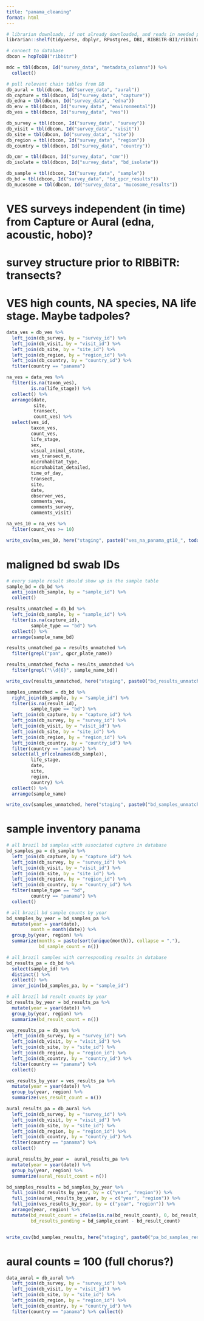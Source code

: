 ```yaml
---
title: "panama_cleaning"
format: html
---
```


```r
# librarian downloads, if not already downloaded, and reads in needed packages
librarian::shelf(tidyverse, dbplyr, RPostgres, DBI, RIBBiTR-BII/ribbitrrr, here)

# connect to database
dbcon = hopToDB("ribbitr")

```

```r
mdc = tbl(dbcon, Id("survey_data", "metadata_columns")) %>%
  collect()

# pull relevant chain tables from DB
db_aural = tbl(dbcon, Id("survey_data", "aural"))
db_capture = tbl(dbcon, Id("survey_data", "capture"))
db_edna = tbl(dbcon, Id("survey_data", "edna"))
db_env = tbl(dbcon, Id("survey_data", "environmental"))
db_ves = tbl(dbcon, Id("survey_data", "ves"))

db_survey = tbl(dbcon, Id("survey_data", "survey"))
db_visit = tbl(dbcon, Id("survey_data", "visit"))
db_site = tbl(dbcon, Id("survey_data", "site"))
db_region = tbl(dbcon, Id("survey_data", "region"))
db_country = tbl(dbcon, Id("survey_data", "country"))

db_cmr = tbl(dbcon, Id("survey_data", "cmr"))
db_isolate = tbl(dbcon, Id("survey_data", "bd_isolate"))

db_sample = tbl(dbcon, Id("survey_data", "sample"))
db_bd = tbl(dbcon, Id("survey_data", "bd_qpcr_results"))
db_mucosome = tbl(dbcon, Id("survey_data", "mucosome_results"))
```

# VES surveys independent (in time) from Capture or Aural (edna, acoustic, hobo)?

# survey structure prior to RIBBiTR: transects?

# VES high counts, NA species, NA life stage. Maybe tadpoles?
```r
data_ves = db_ves %>%
  left_join(db_survey, by = "survey_id") %>%
  left_join(db_visit, by = "visit_id") %>%
  left_join(db_site, by = "site_id") %>%
  left_join(db_region, by = "region_id") %>%
  left_join(db_country, by = "country_id") %>%
  filter(country == "panama")

na_ves = data_ves %>%
  filter(is.na(taxon_ves),
         is.na(life_stage)) %>%
  collect() %>%
  arrange(date,
          site,
          transect,
          count_ves) %>%
  select(ves_id,
         taxon_ves,
         count_ves,
         life_stage,
         sex,
         visual_animal_state,
         ves_transect_m,
         microhabitat_type,
         microhabitat_detailed,
         time_of_day,
         transect,
         site,
         date,
         observer_ves,
         comments_ves,
         comments_survey,
         comments_visit)

na_ves_10 = na_ves %>%
  filter(count_ves >= 10)

write_csv(na_ves_10, here("staging", paste0("ves_na_panama_gt10_", today(), ".csv")))

```

# maligned bd swab IDs

```r
# every sample result should show up in the sample table
sample_bd = db_bd %>%
  anti_join(db_sample, by = "sample_id") %>%
  collect()

results_unmatched = db_bd %>%
  left_join(db_sample, by = "sample_id") %>%
  filter(is.na(capture_id),
         sample_type == "bd") %>%
  collect() %>%
  arrange(sample_name_bd)

results_unmatched_pa = results_unmatched %>%
  filter(grepl("pan", qpcr_plate_name))

results_unmatched_fecha = results_unmatched %>%
  filter(grepl("\\d{6}", sample_name_bd))

write_csv(results_unmatched, here("staging", paste0("bd_results_unmatched_", today(), ".csv")))

samples_unmatched = db_bd %>%
  right_join(db_sample, by = "sample_id") %>%
  filter(is.na(result_id),
         sample_type == "bd") %>%
  left_join(db_capture, by = "capture_id") %>%
  left_join(db_survey, by = "survey_id") %>%
  left_join(db_visit, by = "visit_id") %>%
  left_join(db_site, by = "site_id") %>%
  left_join(db_region, by = "region_id") %>%
  left_join(db_country, by = "country_id") %>%
  filter(country == "panama") %>%
  select(all_of(colnames(db_sample)),
         life_stage,
         date,
         site,
         region,
         country) %>%
  collect() %>%
  arrange(sample_name)

write_csv(samples_unmatched, here("staging", paste0("bd_samples_unmatched_panama_", today(), ".csv")))


```

# sample inventory panama
```r
# all brazil bd samples with associated capture in database
bd_samples_pa = db_sample %>%
  left_join(db_capture, by = "capture_id") %>%
  left_join(db_survey, by = "survey_id") %>%
  left_join(db_visit, by = "visit_id") %>%
  left_join(db_site, by = "site_id") %>%
  left_join(db_region, by = "region_id") %>%
  left_join(db_country, by = "country_id") %>%
  filter(sample_type == "bd",
         country == "panama") %>%
  collect()

# all brazil bd sample counts by year
bd_samples_by_year = bd_samples_pa %>%
  mutate(year = year(date),
         month = month(date)) %>%
  group_by(year, region) %>%
  summarize(months = paste(sort(unique(month)), collapse = ","),
            bd_sample_count = n())

# all_brazil samples with corresponding results in database
bd_results_pa = db_bd %>%
  select(sample_id) %>%
  distinct() %>%
  collect() %>%
  inner_join(bd_samples_pa, by = "sample_id")

# all brazil bd result counts by year
bd_results_by_year = bd_results_pa %>%
  mutate(year = year(date)) %>%
  group_by(year, region) %>%
  summarize(bd_result_count = n())

ves_results_pa = db_ves %>%
  left_join(db_survey, by = "survey_id") %>%
  left_join(db_visit, by = "visit_id") %>%
  left_join(db_site, by = "site_id") %>%
  left_join(db_region, by = "region_id") %>%
  left_join(db_country, by = "country_id") %>%
  filter(country == "panama") %>%
  collect()

ves_results_by_year = ves_results_pa %>%
  mutate(year = year(date)) %>%
  group_by(year, region) %>%
  summarize(ves_result_count = n())

aural_results_pa = db_aural %>%
  left_join(db_survey, by = "survey_id") %>%
  left_join(db_visit, by = "visit_id") %>%
  left_join(db_site, by = "site_id") %>%
  left_join(db_region, by = "region_id") %>%
  left_join(db_country, by = "country_id") %>%
  filter(country == "panama") %>%
  collect()

aural_results_by_year =  aural_results_pa %>%
  mutate(year = year(date)) %>%
  group_by(year, region) %>%
  summarize(aural_result_count = n())

bd_samples_results = bd_samples_by_year %>%
  full_join(bd_results_by_year, by = c("year", "region")) %>%
  full_join(aural_results_by_year, by = c("year", "region")) %>%
  full_join(ves_results_by_year, by = c("year", "region")) %>%
  arrange(year, region) %>%
  mutate(bd_result_count = ifelse(is.na(bd_result_count), 0, bd_result_count),
         bd_results_pending = bd_sample_count - bd_result_count)


write_csv(bd_samples_results, here("staging", paste0("pa_bd_samples_results_count_", today(), ".csv")))

```

# aural counts = 100 (full chorus?)
```r
data_aural = db_aural %>%
  left_join(db_survey, by = "survey_id") %>%
  left_join(db_visit, by = "visit_id") %>%
  left_join(db_site, by = "site_id") %>%
  left_join(db_region, by = "region_id") %>%
  left_join(db_country, by = "country_id") %>%
  filter(country == "panama") %>% collect()

```